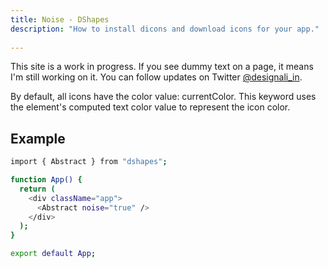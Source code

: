 ```yaml
---
title: Noise - DShapes
description: "How to install dicons and download icons for your app."
 
---
```


<Callout>

This site is a work in progress. If you see dummy text on a page, it means I'm still working on it. You can follow updates on Twitter [@designali_in](https://twitter.com/designali_in).

</Callout>

By default, all icons have the color value: currentColor. This keyword uses the element's computed text color value to represent the icon color.

## Example

```bash
import { Abstract } from "dshapes";

function App() {
  return (
    <div className="app">
      <Abstract noise="true" />
    </div>
  );
}

export default App;
```
